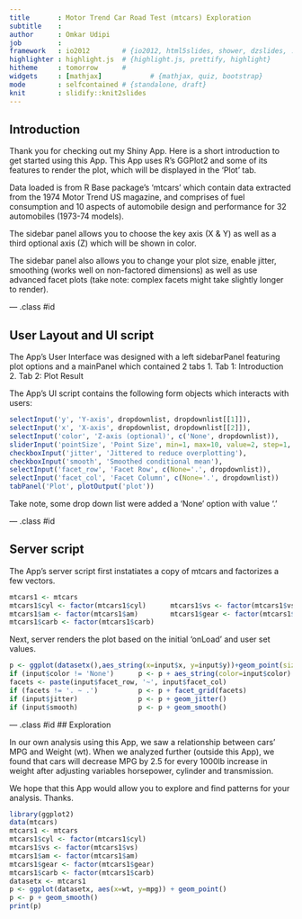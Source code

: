 ```yaml
---
title       : Motor Trend Car Road Test (mtcars) Exploration
subtitle    : 
author      : Omkar Udipi
job         : 
framework   : io2012        # {io2012, html5slides, shower, dzslides, ...}
highlighter : highlight.js  # {highlight.js, prettify, highlight}
hitheme     : tomorrow      # 
widgets     : [mathjax]            # {mathjax, quiz, bootstrap}
mode        : selfcontained # {standalone, draft}
knit        : slidify::knit2slides
---
```


## Introduction

Thank you for checking out my Shiny App. Here is a short introduction to get started using this App. This App uses R's GGPlot2 and some of its features to render the plot, which will be displayed in the 'Plot' tab. 

Data loaded is from R Base package's 'mtcars' which contain data extracted from the 1974 Motor Trend US magazine, and comprises of fuel consumption and 10 aspects of automobile design and performance for 32 automobiles (1973-74 models). 

The sidebar panel allows you to choose the key axis (X & Y) as well as a third optional axis (Z) which will be shown in color. 

The sidebar panel also allows you to change your plot size, enable jitter, smoothing (works well on non-factored dimensions) as well as use advanced facet plots (take note: complex facets might take slightly longer to render). 



--- .class #id 

## User Layout and UI script

The App's User Interface was designed with a left sidebarPanel featuring plot options and a mainPanel which contained 2 tabs
1. Tab 1: Introduction
2. Tab 2: Plot Result

The App's UI script contains the following form objects which interacts with users:
```r

selectInput('y', 'Y-axis', dropdownlist, dropdownlist[[1]]),
selectInput('x', 'X-axis', dropdownlist, dropdownlist[[2]]),
selectInput('color', 'Z-axis (optional)', c('None', dropdownlist)),
sliderInput('pointSize', 'Point Size', min=1, max=10, value=2, step=1, round=0),
checkboxInput('jitter', 'Jittered to reduce overplotting'),
checkboxInput('smooth', 'Smoothed conditional mean'),
selectInput('facet_row', 'Facet Row', c(None='.', dropdownlist)),
selectInput('facet_col', 'Facet Column', c(None='.', dropdownlist))
tabPanel('Plot', plotOutput('plot'))

```
Take note, some drop down list were added a 'None' option with value '.'

--- .class #id 

## Server script

The App's server script first instatiates a copy of mtcars and factorizes a few vectors.
```r

mtcars1 <- mtcars
mtcars1$cyl <- factor(mtcars1$cyl)      mtcars1$vs <- factor(mtcars1$vs)
mtcars1$am <- factor(mtcars1$am)        mtcars1$gear <- factor(mtcars1$gear)
mtcars1$carb <- factor(mtcars1$carb)

```

Next, server renders the plot based on the initial 'onLoad' and user set values.

```r

p <- ggplot(datasetx(),aes_string(x=input$x, y=input$y))+geom_point(size=input$pointSize)
if (input$color != 'None')      p <- p + aes_string(color=input$color)
facets <- paste(input$facet_row, '~', input$facet_col)
if (facets != '. ~ .')          p <- p + facet_grid(facets)
if (input$jitter)               p <- p + geom_jitter()
if (input$smooth)               p <- p + geom_smooth()

```



--- .class #id 
## Exploration

In our own analysis using this App, we saw a relationship between cars' MPG and Weight (wt). When we analyzed further (outside this App), we found that cars will decrease MPG by 2.5 for every 1000lb increase in weight after adjusting variables horsepower, cylinder and transmission. 

We hope that this App would allow you to explore and find patterns for your analysis. Thanks.

```r
library(ggplot2)
data(mtcars)
mtcars1 <- mtcars
mtcars1$cyl <- factor(mtcars1$cyl)
mtcars1$vs <- factor(mtcars1$vs)
mtcars1$am <- factor(mtcars1$am)
mtcars1$gear <- factor(mtcars1$gear)
mtcars1$carb <- factor(mtcars1$carb)
datasetx <- mtcars1
p <- ggplot(datasetx, aes(x=wt, y=mpg)) + geom_point()
p <- p + geom_smooth()
print(p)

```

